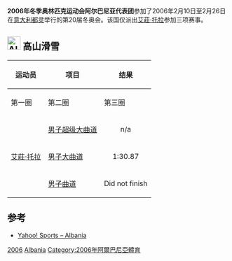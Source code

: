{{Infobox Country Olympics
|NOC=ALB
|games=2006年冬季
|competitors=1
|sports=1
|flagbearer=[[艾莊·托拉|艾莊·托拉]]（开幕式和闭幕式）<ref>{{citeweb
 |url=http://www.olympic.org/uk/news/media_centre/press_release_uk.asp?id=1664 
 |title=Flagbearers for the Opening Cermony 
 |accessdate=Feb 22, 2009 
 |deadurl=yes 
 |archiveurl=https://wayback.archive-it.org/all/20140107032428/http://www.olympic.org/uk/news/media_centre/press_release_uk.asp?id=1664 
 |archivedate=2014-01-07 
}}</ref><ref>{{citeweb 
 |url=http://www.olympic.org/uk/news/media_centre/press_release_uk.asp?id=1726 
 |title=Flagbearers for the Closing Ceremony 
 |accessdate=Feb 22, 2009 
 |deadurl=yes 
 |archiveurl=https://web.archive.org/web/20120115165300/http://www.olympic.org/uk/news/media_centre/press_release_uk.asp?id=1726 
 |archivedate=2012-01-15 
 }}</ref>
}}
'''2006年冬季奥林匹克运动会阿尔巴尼亚代表团'''参加了2006年2月10日至2月26日在[[意大利|意大利]][[都灵|都灵]]举行的第20届冬奥会。该国仅派出[[艾莊·托拉|艾莊·托拉]]参加三项赛事。

==[[Image:Alpine_skiing_pictogram.svg|30px]] 高山滑雪 ==

{{main|2006年冬季奥林匹克运动会高山滑雪比赛}}

{|class="wikitable" style="font-size:90%"
|-
!rowspan="2"|运动员
!rowspan="2"|项目
!colspan="5"|结果
|-
!第一圈
!第二圈
!第三圈
!总成绩
!名次
|-
|rowspan=3|[[艾莊·托拉|艾莊·托拉]]
|[[2006年冬季奥林匹克运动会高山滑雪比赛_–_男子超级大曲道|男子超级大曲道]]
|align="center" colspan=3|n/a
|align="center"|1:44.27
|align="center"|56
|-
|[[2006年冬季奥林匹克运动会高山滑雪比赛_–_男子大曲道|男子大曲道]]
|align="center"|1:30.87
|align="center"|1:32.02
|align="center"|n/a
|align="center"|3:02.89
|align="center"|35
|-
|[[2006年冬季奥林匹克运动会高山滑雪比赛_–_男子曲道|男子曲道]]
|colspan=5 align="center"|Did not finish
|}

==参考==
* [https://web.archive.org/web/20070312035829/http://sports.yahoo.com/olympics/torino2006/athletes?country=alb Yahoo! Sports – Albania]
<references/>

{{NOCin2006WinterOlympics}}

[[Category:奧林匹克運動會阿爾巴尼亞代表團|2006]]
[[Category:2006年冬季奥林匹克运动会代表团|Albania]]
[[Category:2006年阿爾巴尼亞體育|Category:2006年阿爾巴尼亞體育]]